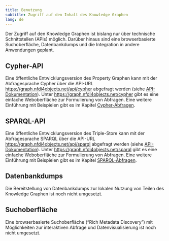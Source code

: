 ```yaml
---
title: Benutzung
subtitle: Zugriff auf den Inhalt des Knowledge Graphen
lang: de
---
```


Der Zugriff auf den Knowledge Graphen ist bislang nur über technische Schnittstellen (APIs) möglich. Darüber hinaus sind eine browserbasierte Suchoberfläche, Datenbankdumps und die Integration in andere Anwendungen geplant.

## Cypher-API

Eine öffentliche Entwicklungsversion des Property Graphen kann mit der Abfragesprache Cypher über die API-URL <https://graph.nfdi4objects.net/api/cypher> abgefragt werden (siehe [API-Dokumentation](https://github.com/nfdi4objects/n4o-graph-apis?tab=readme-ov-file#property-graph-api)). Unter <https://graph.nfdi4objects.net/cypher> gibt es eine einfache Weboberfläche zur Formulierung von Abfragen. Eine weitere Einführung mit Beispielen gibt es im Kapitel [Cypher-Abfragen](cypher.qmd).

## SPARQL-API

Eine öffentliche Entwicklungsversion des Triple-Store kann mit der Abfragesprache SPARQL über die API-URL <https://graph.nfdi4objects.net/api/sparql> abgefragt werden (siehe [API-Dokumentation](https://github.com/nfdi4objects/n4o-graph-apis?tab=readme-ov-file#sparql-api)). Unter <https://graph.nfdi4objects.net/sparql> gibt es eine einfache Weboberfläche zur Formulierung von Abfragen. Eine weitere Einführung mit Beispielen gibt es im Kapitel [SPARQL-Abfragen](sparql.qmd).

## Datenbankdumps

::: {.callout-warning appearance="simple"}
Die Bereitstellung von Datenbankdumps zur lokalen Nutzung von Teilen des Knowledge Graphen ist noch nicht umgesetzt.
:::

## Suchoberfläche

::: {.callout-warning appearance="simple"}
Eine browserbasierte Suchoberfläche (“Rich Metadata Discovery”) mit Möglichkeiten zur interaktiven Abfrage und Datenvisualisierung ist noch nicht umgesetzt.
:::
